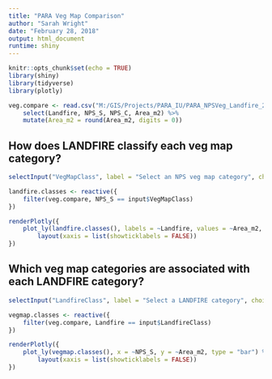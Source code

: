 ```yaml
---
title: "PARA Veg Map Comparison"
author: "Sarah Wright"
date: "February 28, 2018"
output: html_document
runtime: shiny
---
```


```r
knitr::opts_chunk$set(echo = TRUE)
library(shiny)
library(tidyverse)
library(plotly)
```

```r
veg.compare <- read.csv("M:/GIS/Projects/PARA_IU/PARA_NPSVeg_Landfire_20180228.csv", as.is = TRUE) %>%
    select(Landfire, NPS_S, NPS_C, Area_m2) %>%
    mutate(Area_m2 = round(Area_m2, digits = 0))
```

## How does LANDFIRE classify each veg map category?
```r
selectInput("VegMapClass", label = "Select an NPS veg map category", choices = unique(veg.compare$NPS_S))
```

```r
landfire.classes <- reactive({
    filter(veg.compare, NPS_S == input$VegMapClass)
})

renderPlotly({
    plot_ly(landfire.classes(), labels = ~Landfire, values = ~Area_m2, type = "pie") %>%
        layout(xaxis = list(showticklabels = FALSE))
})
```

## Which veg map categories are associated with each LANDFIRE category?
```r
selectInput("LandfireClass", label = "Select a LANDFIRE category", choices = unique(veg.compare$Landfire))
```

```r
vegmap.classes <- reactive({
    filter(veg.compare, Landfire == input$LandfireClass)
})

renderPlotly({
    plot_ly(vegmap.classes(), x = ~NPS_S, y = ~Area_m2, type = "bar") %>%
        layout(xaxis = list(showticklabels = FALSE))
})
```